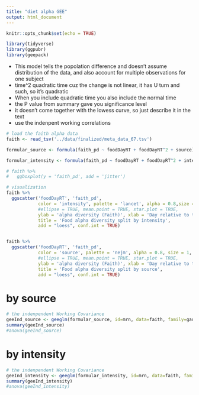 ```yaml
---
title: "diet alpha GEE"
output: html_document
---
```


```r
knitr::opts_chunk$set(echo = TRUE)
```

```r
library(tidyverse)
library(ggpubr)
library(geepack)
```


- This model tells the popolation difference and doesn't assume distribution of the data, and also account for multiple observations for one subject
- time^2 quadratic time cuz the change is not linear, it has U turn and such, so it's quadratic
- When you include quadratic time you also include the normal time
- the P value from summary gave you significance level
- it doesn't come together with the lowess curve, so just describe it in the text
- use the indenpent working correlations

```r
# load the faith alpha data
faith <- read_tsv('../data/finalized/meta_data_67.tsv')

formular_source <- formula(faith_pd ~ foodDayRT + foodDayRT^2 + source)

formular_intensity <- formula(faith_pd ~ foodDayRT + foodDayRT^2 + intensity)

# faith %>% 
#   ggboxplot(y = 'faith_pd', add = 'jitter')
```
```r
# visualization
faith %>% 
  ggscatter('foodDayRT', 'faith_pd', 
            color = 'intensity', palette = 'lancet', alpha = 0.8,size = 1,
            #ellipse = TRUE, mean.point = TRUE, star.plot = TRUE,
            ylab = 'alpha diversity (Faith)', xlab = 'Day relative to transplant',
            title = 'Food alpha diversity split by intensity',
            add = "loess", conf.int = TRUE) 


faith %>% 
  ggscatter('foodDayRT', 'faith_pd', 
            color = 'source', palette = 'nejm', alpha = 0.8, size = 1,
            #ellipse = TRUE, mean.point = TRUE, star.plot = TRUE,
            ylab = 'alpha diversity (Faith)', xlab = 'Day relative to transplant',
            title = 'Food alpha diversity split by source',
            add = "loess", conf.int = TRUE)

```




# by source

```r

# the indenpendent Working Covariance
geeInd_source <- geeglm(formular_source, id=mrn, data=faith, family=gaussian, corstr="ind")
summary(geeInd_source)
#anova(geeInd_source)

```

# by intensity

```r

# the indenpendent Working Covariance
geeInd_intensity <- geeglm(formular_intensity, id=mrn, data=faith, family=gaussian, corstr="ind")
summary(geeInd_intensity)
#anova(geeInd_intensity)
```

